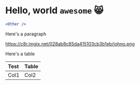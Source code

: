 
# Hello, world `awesome` :smile_cat:

<Other components={components} />

```jsx
<Other />
```

Here's a paragraph

https://c8r.imgix.net/028ab8c85da415103cb3b1eb/johno.png

Here's a table

| Test | Table |
| :--- | :---- |
| Col1 | Col2  |
